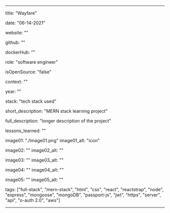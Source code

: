 ---

title: "Wayfare"

date: "06-14-2021"

website: ""

github: ""

dockerHub: ""

role: "software engineer"

isOpenSource: "false"

context: ""

year: ""

stack: "tech stack used"

short_description: "MERN stack learning project"

full_description: "longer description of the project"

lessons_learned: ""

image01: "./image01.png"
image01_alt: "icon"

image02: ""
image02_alt: ""

image03: ""
image03_alt: ""

image04: ""
image04_alt: ""

image05: ""
image05_alt: ""

tags: ["full-stack", "mern-stack", "html", "css", "react", "reactstrap", "node", "express", "mongoose", "mongoDB", "passport-js", "jwt", "https", "server", "api", "o-auth 2.0", "aws"]

---